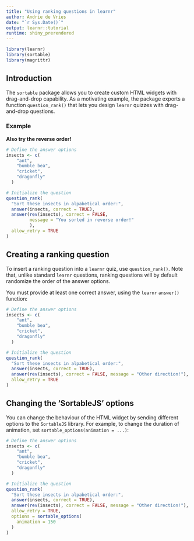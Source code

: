 ```yaml
---
title: "Using ranking questions in learnr"
author: Andrie de Vries
date: "`r Sys.Date()`"
output: learnr::tutorial
runtime: shiny_prerendered
---
```


```r
library(learnr)
library(sortable)
library(magrittr)
```

## Introduction

The `sortable` package allows you to create custom HTML widgets with drag-and-drop capability.  As a motivating example, the package exports a function `question_rank()` that lets you design `learnr` quizzes with drag-and-drop questions.

### Example

**Also try the reverse order!**

```r
# Define the answer options
insects <- c(
    "ant",
    "bumble bea",
    "cricket",
    "dragonfly"
  )

# Initialize the question
question_rank(
  "Sort these insects in alpabetical order:",
  answer(insects, correct = TRUE),
  answer(rev(insects), correct = FALSE,
         message = "You sorted in reverse order!"
         ),
  allow_retry = TRUE
)
```


## Creating a ranking question

To insert a ranking question into a `learnr` quiz, use `question_rank()`.  Note that, unlike standard `learnr` questions, ranking questions will by default randomize the order of the answer options.

You must provide at least one correct answer, using the `learnr` `answer()` function:

```r
# Define the answer options
insects <- c(
    "ant",
    "bumble bea",
    "cricket",
    "dragonfly"
  )

# Initialize the question
question_rank(
  "Sort these insects in alpabetical order:",
  answer(insects, correct = TRUE),
  answer(rev(insects), correct = FALSE, message = "Other direction!"),
  allow_retry = TRUE
)
```


## Changing the 'SortableJS' options

You can change the behaviour of the HTML widget by sending different options to the `SortableJS` library.  For example, to change the duration of animation, set `sortable_options(animation = ...)`:

```r
# Define the answer options
insects <- c(
    "ant",
    "bumble bea",
    "cricket",
    "dragonfly"
  )

# Initialize the question
question_rank(
  "Sort these insects in alpabetical order:",
  answer(insects, correct = TRUE),
  answer(rev(insects), correct = FALSE, message = "Other direction!"),
  allow_retry = TRUE,
  options = sortable_options(
    animation = 150
  )
)
```
